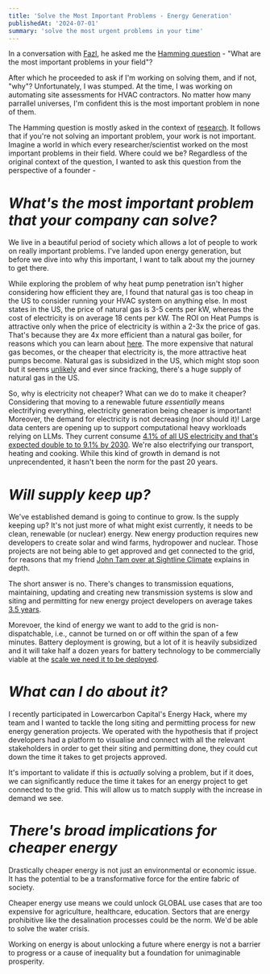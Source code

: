 ```yaml
---
title: 'Solve the Most Important Problems - Energy Generation'
publishedAt: '2024-07-01'
summary: 'solve the most urgent problems in your time'
---
```


In a conversation with [Fazl](https://x.com/FazlBarez), he asked me the [Hamming question](https://vkrakovna.wordpress.com/2015/05/17/hamming-questions-and-bottlenecks/) - "What are the most important problems in your field"? 

After which he proceeded to ask if I'm working on solving them, and if not, "why"? Unfortunately, I was stumped. At the time, I was working on automating site assessments for HVAC contractors. No matter how many parrallel universes, I'm confident this is the most important problem in none of them.

The Hamming question is mostly asked in the context of [research](https://fs.blog/great-talks/richard-hamming-your-research/). It follows that if you're not solving an important problem, your work is not important. Imagine a world in which every researcher/scientist worked on the most important problems in their field. Where could we be? Regardless of the original context of the question, I wanted to ask this question from the perspective of a founder - 

# *What's the most important problem that your company can solve?*

We live in a beautiful period of society which allows a lot of people to work on really important problems. I've landed upon energy generation, but before we dive into why this important, I want to talk about my the journey to get there.

While exploring the problem of why heat pump penetration isn't higher considering how efficient they are, I found that natural gas is too cheap in the US to consider running your HVAC system on anything else. In most states in the US, the price of natural gas is 3-5 cents per kW, whereas the cost of electricity is on average 18 cents per kW. The ROI on Heat Pumps is attractive only when the price of electricity is within a 2-3x the price of gas. That's because they are 4x more efficient than a natural gas boiler, for reasons which you can learn about [here](https://www.iea.org/reports/the-future-of-heat-pumps/how-a-heat-pump-works). The more expensive that natural gas becomes, or the cheaper that electricity is, the more attractive heat pumps become. Natural gas is subsidized in the US, which might stop soon but it seems [unlikely](https://www.nytimes.com/2024/03/15/climate/tax-breaks-oil-gas-us.html) and ever since fracking, there's a huge supply of natural gas in the US. 

So, why is electricity not cheaper? What can we do to make it cheaper? Considering that moving to a renewable future *essentially* means electrifying everything, electricity generation being cheaper is important! Moreover, the demand for electricity is not decreasing (nor should it)! Large data centers are opening up to support computational heavy workloads relying on LLMs. They current consume [4.1% of all US electricity and that's expected double to to 9.1% by 2030](https://carboncredits.com/us-data-centers-power-requirement-will-double-by-2030/). We're also electrifying our transport, heating and cooking. While this kind of growth in demand is not unprecendented, it hasn't been the norm for the past 20 years.

# *Will supply keep up?*

We've established demand is going to continue to grow. Is the supply keeping up? It's not just more of what might exist currently, it needs to be clean, renewable (or nuclear) energy. New energy production requires new developers to create solar and wind farms, hydropower and nuclear. Those projects are not being able to get approved and get connected to the grid, for reasons that my friend [John Tam over at Sightline Climate](https://www.ctvc.co/getting-in-line-with-interconnection/) explains in depth. 

The short answer is no. There's changes to transmission equations, maintaining, updating and creating new transmission systems is slow and siting and permitting for new energy project developers on average takes [3.5 years](https://www.brookings.edu/articles/how-does-permitting-for-clean-energy-infrastructure-work/). 


Morevoer, the kind of energy we want to add to the grid is non-dispatchable, i.e., cannot be turned on or off within the span of a few minutes. Battery deployment is growing, but a lot of it is heavily subsidized and it will take half a dozen years for battery technology to be commercially viable at the [scale we need it to be deployed](https://www.utilitydive.com/spons/ira-sets-the-stage-for-us-energy-storage-to-thrive/635665/).

# *What can I do about it?*

I recently participated in Lowercarbon Capital's Energy Hack, where my team and I wanted to tackle the long siting and permitting process for new energy generation projects. We operated with the hypothesis that if project developers had a platform to visualise and connect with all the relevant stakeholders in order to get their siting and permitting done, they could cut down the time it takes to get projects approved. 

It's important to validate if this is *actually* solving a problem, but if it does, we can significantly reduce the time it takes for an energy project to get connected to the grid. This will allow us to match supply with the increase in demand we see.

# *There's broad implications for cheaper energy*

Drastically cheaper energy is not just an environmental or economic issue. It has the potential to be a transformative force for the entire fabric of society. 

Cheaper energy use means we could unlock GLOBAL use cases that are too expensive for agriculture, healthcare, education. Sectors that are energy prohibitive like the desalination processes could be the norm. We'd be able to solve the water crisis.

Working on energy is about unlocking a future where energy is not a barrier to progress or a cause of inequality but a foundation for unimaginable prosperity. 